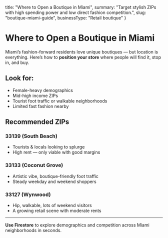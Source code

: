   title: "Where to Open a Boutique in Miami",
  summary: "Target stylish ZIPs with high spending power and low direct fashion competition.",
  slug: "boutique-miami-guide",
  businessType: "Retail boutique"
}

# Where to Open a Boutique in Miami

Miami’s fashion-forward residents love unique boutiques — but location is everything. Here’s how to **position your store** where people will find it, stop in, and buy.

## Look for:

- Female-heavy demographics
- Mid-high income ZIPs
- Tourist foot traffic or walkable neighborhoods
- Limited fast fashion nearby

## Recommended ZIPs

### 33139 (South Beach)

- Tourists & locals looking to splurge
- High rent — only viable with good margins

### 33133 (Coconut Grove)

- Artistic vibe, boutique-friendly foot traffic
- Steady weekday and weekend shoppers

### 33127 (Wynwood)

- Hip, walkable, lots of weekend visitors
- A growing retail scene with moderate rents

---

**Use Firestore** to explore demographics and competition across Miami neighborhoods in seconds.
